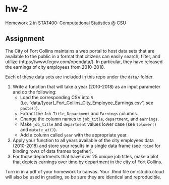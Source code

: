 # hw-2

Homework 2 in STAT400: Computational Statistics @ CSU

## Assignment

The City of Fort Collins maintains a web portal to host data sets that are available to the public in a format that citizens can easily search, filter, and utilize (https://www.fcgov.com/opendata/). In particular, they have released the earnings of city employees from 2010-2018.

Each of these data sets are included in this repo under the `data/` folder.

1. Write a function that will take a year (2010-2018) as an input parameter and do the following:
    - Load the corresponding CSV into `R` (i.e. "data/[year]_Fort_Collins_City_Employee_Earnings.csv", see `paste()`).
    - Extract the `Job Title`, `Department` and `Earnings` columns.
    - Change the column names to `job_title`, `department`, and `earnings`.
    - Make `job_title` and `department` values lower case (see `tolower()` and `mutate_at()`).
    - Add a column called `year` with the appropriate year.
2. Apply your function to all years available of the city employees data (2010-2018) and store your results in a single data frame (see `rbind` for binding rows of data frames together).
3. For those departments that have over 25 unique job titles, make a plot that depicts earnings over time by department in the city of Fort Collins.

Turn in in a pdf of your homework to canvas. Your .Rmd file on rstudio.cloud will also be used in grading, so be sure they are identical and reproducible.